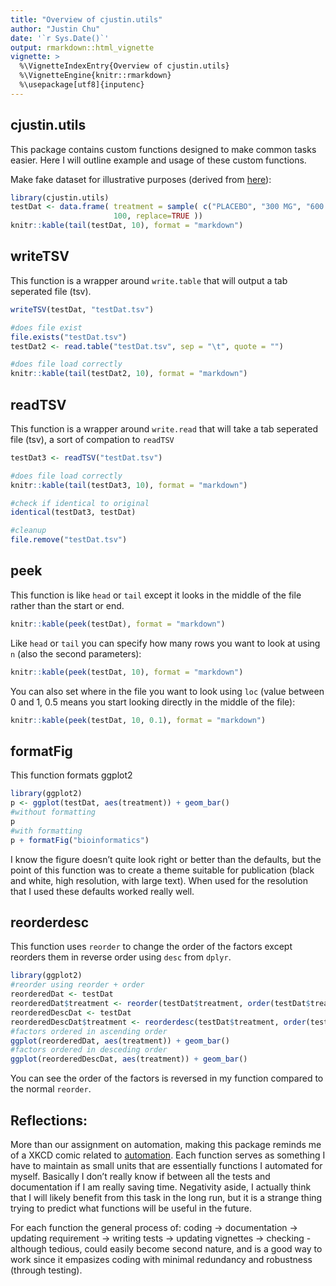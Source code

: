 ```yaml
---
title: "Overview of cjustin.utils"
author: "Justin Chu"
date: '`r Sys.Date()`'
output: rmarkdown::html_vignette
vignette: >
  %\VignetteIndexEntry{Overview of cjustin.utils}
  %\VignetteEngine{knitr::rmarkdown}
  %\usepackage[utf8]{inputenc}
---
```


cjustin.utils
-------

This package contains custom functions designed to make common tasks easier. Here I will outline example and usage of these custom functions.

Make fake dataset for illustrative purposes (derived from [here](http://svitsrv25.epfl.ch/R-doc/library/gdata/html/reorder.html)):
```r
library(cjustin.utils)
testDat <- data.frame( treatment = sample( c("PLACEBO", "300 MG", "600 MG", "1200 MG"),
                       100, replace=TRUE ))
knitr::kable(tail(testDat, 10), format = "markdown")
```

## writeTSV
This function is a wrapper around `write.table` that will output a tab seperated file (tsv).

```r
writeTSV(testDat, "testDat.tsv")

#does file exist
file.exists("testDat.tsv")
testDat2 <- read.table("testDat.tsv", sep = "\t", quote = "")

#does file load correctly
knitr::kable(tail(testDat2, 10), format = "markdown")
```

## readTSV
This function is a wrapper around `write.read` that will take a tab seperated file (tsv), a sort of compation to `readTSV`

```r
testDat3 <- readTSV("testDat.tsv")

#does file load correctly
knitr::kable(tail(testDat3, 10), format = "markdown")

#check if identical to original
identical(testDat3, testDat)

#cleanup
file.remove("testDat.tsv")
```

## peek
This function is like `head` or `tail` except it looks in the middle of the file rather than the start or end.

```r
knitr::kable(peek(testDat), format = "markdown")
```

Like `head` or `tail` you can specify how many rows you want to look at using `n` (also the second parameters):
```r
knitr::kable(peek(testDat, 10), format = "markdown")
```

You can also set where in the file you want to look using `loc` (value between 0 and 1, 0.5 means you start looking directly in the middle of the file):
```r
knitr::kable(peek(testDat, 10, 0.1), format = "markdown")
```

## formatFig
This function formats ggplot2

```r
library(ggplot2)
p <- ggplot(testDat, aes(treatment)) + geom_bar()
#without formatting
p
#with formatting
p + formatFig("bioinformatics")
```

I know the figure doesn't quite look right or better than the defaults, but the point of this function was to create a theme suitable for publication (black and white, high resolution, with large text). When used for the resolution that I used these defaults worked really well.

## reorderdesc
This function uses `reorder` to change the order of the factors except reorders them in reverse order using `desc` from `dplyr`.

```r
library(ggplot2)
#reorder using reorder + order
reorderedDat <- testDat
reorderedDat$treatment <- reorder(testDat$treatment, order(testDat$treatment))
reorderedDescDat <- testDat
reorderedDescDat$treatment <- reorderdesc(testDat$treatment, order(testDat$treatment))
#factors ordered in ascending order
ggplot(reorderedDat, aes(treatment)) + geom_bar()
#factors ordered in desceding order
ggplot(reorderedDescDat, aes(treatment)) + geom_bar()
```

You can see the order of the factors is reversed in my function compared to the normal `reorder`.

Reflections:
------
More than our assignment on automation, making this package reminds me of a XKCD comic related to [automation](http://xkcd.com/1319/). Each function serves as something I have to maintain as small units that are essentially functions I automated for myself. Basically I don't really know if between all the tests and documentation if I am really saving time. Negativity aside, I actually think that I will likely benefit from this task in the long run, but it is a strange thing trying to predict what functions will be useful in the future.

For each function the general process of: coding -> documentation -> updating requirement -> writing tests -> updating vignettes -> checking - although tedious, could easily become second nature, and is a good way to work since it empasizes coding with minimal redundancy and robustness (through testing).